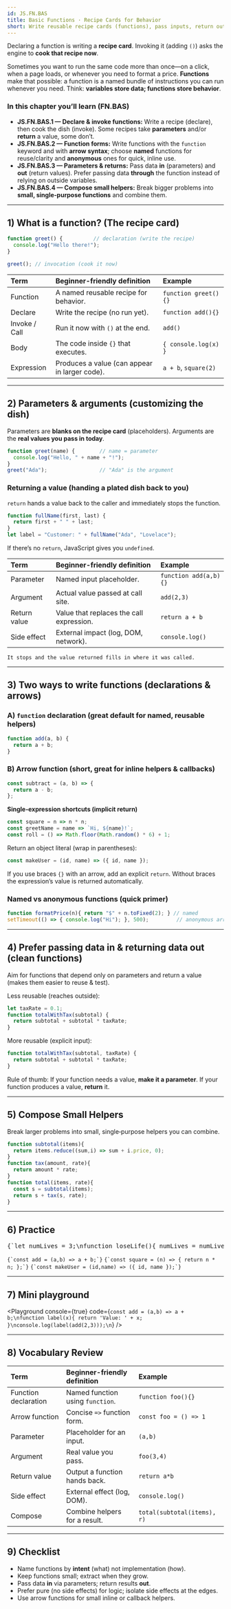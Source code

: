 ```yaml
---
id: JS.FN.BAS
title: Basic Functions · Recipe Cards for Behavior
short: Write reusable recipe cards (functions), pass inputs, return outputs, and compose helpers.
---
```


<Callout type="note" title="Mental model">Declaring a function is writing a <strong>recipe card</strong>. Invoking it (adding <code>()</code>) asks the engine to <strong>cook that recipe now</strong>.</Callout>

Sometimes you want to run the same code more than once—on a click, when a page loads, or whenever you need to format a price. **Functions** make that possible: a function is a named bundle of instructions you can run whenever you need. Think: **variables store data; functions store behavior**.

### In this chapter you’ll learn (FN.BAS)

* **JS.FN.BAS.1 — Declare & invoke functions:** Write a recipe (declare), then cook the dish (invoke). Some recipes take **parameters** and/or **return** a value, some don’t.
* **JS.FN.BAS.2 — Function forms:** Write functions with the `function` keyword and with **arrow syntax**; choose **named** functions for reuse/clarity and **anonymous** ones for quick, inline use.
* **JS.FN.BAS.3 — Parameters & returns:** Pass data **in** (parameters) and **out** (return values). Prefer passing data **through** the function instead of relying on outside variables.
* **JS.FN.BAS.4 — Compose small helpers:** Break bigger problems into **small, single‑purpose functions** and combine them.

---

## 1) What is a function? (The recipe card)

```js
function greet() {          // declaration (write the recipe)
  console.log("Hello there!");
}

greet(); // invocation (cook it now)
```

| Term | Beginner-friendly definition | Example |
| :---- | :---- | :---- |
| Function | A named reusable recipe for behavior. | `function greet(){}` |
| Declare | Write the recipe (no run yet). | `function add(){}` |
| Invoke / Call | Run it now with `()` at the end. | `add()` |
| Body | The code inside `{}` that executes. | `{ console.log(x) }` |
| Expression | Produces a value (can appear in larger code). | `a + b`, `square(2)` |

---

## 2) Parameters & arguments (customizing the dish)

Parameters are **blanks on the recipe card** (placeholders). Arguments are the **real values you pass in today**.

```js
function greet(name) {        // name = parameter
  console.log("Hello, " + name + "!");
}
greet("Ada");                 // "Ada" is the argument
```

### Returning a value (handing a plated dish back to you)

`return` hands a value back to the caller and immediately stops the function.

```js
function fullName(first, last) {
  return first + " " + last;
}
let label = "Customer: " + fullName("Ada", "Lovelace");
```

If there’s no `return`, JavaScript gives you `undefined`.

| Term | Beginner-friendly definition | Example |
| :---- | :---- | :---- |
| Parameter | Named input placeholder. | `function add(a,b){}` |
| Argument | Actual value passed at call site. | `add(2,3)` |
| Return value | Value that replaces the call expression. | `return a + b` |
| Side effect | External impact (log, DOM, network). | `console.log()` |

<PracticeCard prompt="What happens when a function hits return?">
  <code>It stops and the value returned fills in where it was called.</code>
</PracticeCard>

---

## 3) Two ways to write functions (declarations & arrows)

### A) `function` declaration (great default for named, reusable helpers)

```js
function add(a, b) {
  return a + b;
}
```

### B) Arrow function (short, great for inline helpers & callbacks)

```js
const subtract = (a, b) => {
  return a - b;
};
```

**Single‑expression shortcuts (implicit return)**

```js
const square = n => n * n;
const greetName = name => `Hi, ${name}!`;
const roll = () => Math.floor(Math.random() * 6) + 1;
```

Return an object literal (wrap in parentheses):

```js
const makeUser = (id, name) => ({ id, name });
```

<Callout type="tip">If you use braces `{}` with an arrow, add an explicit `return`. Without braces the expression’s value is returned automatically.</Callout>

### Named vs anonymous functions (quick primer)

```js
function formatPrice(n){ return "$" + n.toFixed(2); } // named
setTimeout(() => { console.log("Hi"); }, 500);         // anonymous arrow
```

---

## 4) Prefer passing data in & returning data out (clean functions)

Aim for functions that depend only on parameters and return a value (makes them easier to reuse & test).

Less reusable (reaches outside):

```js
let taxRate = 0.1;
function totalWithTax(subtotal) {
  return subtotal + subtotal * taxRate;
}
```

More reusable (explicit input):

```js
function totalWithTax(subtotal, taxRate) {
  return subtotal + subtotal * taxRate;
}
```

Rule of thumb: If your function needs a value, **make it a parameter**. If your function produces a value, **return** it.

---

## 5) Compose Small Helpers

Break larger problems into small, single‑purpose helpers you can combine.

```js
function subtotal(items){
  return items.reduce((sum,i) => sum + i.price, 0);
}
function tax(amount, rate){
  return amount * rate;
}
function total(items, rate){
  const s = subtotal(items);
  return s + tax(s, rate);
}
```

---

## 6) Practice

<PracticeCard prompt="Write loseLife() that subtracts 1 from numLives (start 3) then call it 3 times.">
  <pre className="m-0 whitespace-pre-wrap">{`let numLives = 3;\nfunction loseLife(){ numLives = numLives - 1; }\nloseLife(); loseLife(); loseLife(); // numLives === 0`}</pre>
</PracticeCard>

<PracticeCard prompt="Convert function add(a,b){ return a+b } to an implicit arrow">
  <code>{`const add = (a,b) => a + b;`}</code>
</PracticeCard>

<PracticeCard prompt="Square function as arrow with explicit return">
  <code>{`const square = (n) => { return n * n; };`}</code>
</PracticeCard>

<PracticeCard prompt="Make makeUser(id,name) as arrow returning an object">
  <code>{`const makeUser = (id,name) => ({ id, name });`}</code>
</PracticeCard>

---

## 7) Mini playground

<Playground console={true} code={`const add = (a,b) => a + b;\nfunction label(x){ return 'Value: ' + x; }\nconsole.log(label(add(2,3)));\n`} />

---

## 8) Vocabulary Review

| Term | Beginner-friendly definition | Example |
| :---- | :---- | :---- |
| Function declaration | Named function using `function`. | `function foo(){}` |
| Arrow function | Concise `=>` function form. | `const foo = () => 1` |
| Parameter | Placeholder for an input. | `(a,b)` |
| Argument | Real value you pass. | `foo(3,4)` |
| Return value | Output a function hands back. | `return a*b` |
| Side effect | External effect (log, DOM). | `console.log()` |
| Compose | Combine helpers for a result. | `total(subtotal(items), r)` |

---

## 9) Checklist

- Name functions by **intent** (what) not implementation (how).
- Keep functions small; extract when they grow.
- Pass data **in** via parameters; return results **out**.
- Prefer pure (no side effects) for logic; isolate side effects at the edges.
- Use arrow functions for small inline or callback helpers.
